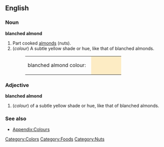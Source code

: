 ==English==

===Noun===
'''blanched almond'''
# Part cooked [[almond]]s (nuts).
#(''colour'') A subtle yellow shade or hue, like that of blanched almonds.
#:<table><tr><td>blanched almond colour: &nbsp;</td><td bgcolor="#FDECC4" width="80">&nbsp; </td></tr></table>

===Adjective===
'''blanched almond'''
#(''colour'') of a subtle yellow shade or hue, like that of blanched almonds.

===See also===
*[[Wiktionary_Appendix:Colours|Appendix:Colours]]

[[Category:Colors]]
[[Category:Foods]]
[[Category:Nuts]]
